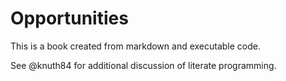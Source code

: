 # Opportunities

This is a book created from markdown and executable code.

See @knuth84 for additional discussion of literate programming.

